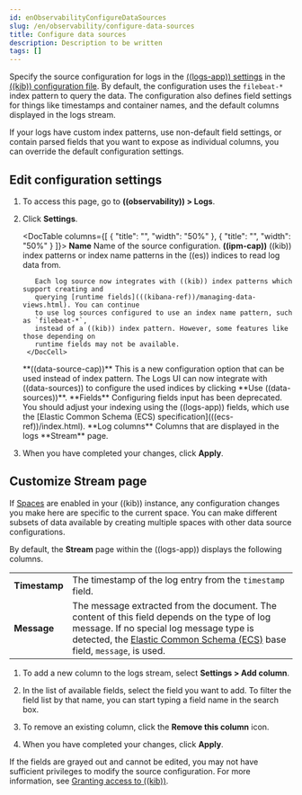 ```yaml
---
id: enObservabilityConfigureDataSources
slug: /en/observability/configure-data-sources
title: Configure data sources
description: Description to be written
tags: []
---
```


<div id="configure-data-sources"></div>

Specify the source configuration for logs in the
[((logs-app)) settings](((kibana-ref))/logs-ui-settings-kb.html) in the
[((kib)) configuration file](((kibana-ref))/settings.html).
By default, the configuration uses the `filebeat-*` index pattern to query the data.
The configuration also defines field settings for things like timestamps
and container names, and the default columns displayed in the logs stream.

If your logs have custom index patterns, use non-default field settings, or contain
parsed fields that you want to expose as individual columns, you can override the
default configuration settings.

<div id="edit-config-settings"></div>

## Edit configuration settings

1. To access this page, go to **((observability)) > Logs**.

1. Click **Settings**.

    <DocTable columns={[
      {
        "title": "",
        "width": "50%"
      },
      {
        "title": "",
        "width": "50%"
      }
    ]}>
      <DocRow>
        <DocCell>**Name**</DocCell>
        <DocCell>Name of the source configuration. </DocCell>
      </DocRow>
      <DocRow>
        <DocCell>**((ipm-cap))**</DocCell>
        <DocCell>
          ((kib)) index patterns or index name patterns in the ((es)) indices
          to read log data from.

          Each log source now integrates with ((kib)) index patterns which support creating and
          querying [runtime fields](((kibana-ref))/managing-data-views.html). You can continue
          to use log sources configured to use an index name pattern, such as `filebeat-*`,
          instead of a ((kib)) index pattern. However, some features like those depending on
          runtime fields may not be available.
        </DocCell>
      </DocRow>
      <DocRow>
        <DocCell>**((data-source-cap))**</DocCell>
        <DocCell>
          This is a new configuration option that can be used instead of index pattern. The Logs UI can now integrate with ((data-sources)) to configure the used indices by clicking **Use ((data-sources))**.
        </DocCell>
      </DocRow>
      <DocRow>
        <DocCell>**Fields**</DocCell>
        <DocCell>
          Configuring fields input has been deprecated. You should adjust your indexing using the <DocLink id="enObservabilityLogsAppFields">((logs-app)) fields</DocLink>, which use the [Elastic Common Schema (ECS) specification](((ecs-ref))/index.html).
        </DocCell>
      </DocRow>
      <DocRow>
        <DocCell>**Log columns**</DocCell>
        <DocCell>
          Columns that are displayed in the logs **Stream** page.
        </DocCell>
      </DocRow>
    </DocTable>

1. When you have completed your changes, click **Apply**.

<div id="customize-stream-page"></div>

## Customize Stream page

<DocCallOut title="Tip">

If [Spaces](((kibana-ref))/xpack-spaces.html) are enabled in your ((kib)) instance,
any configuration changes you make here are specific to the current space.
You can make different subsets of data available by creating multiple spaces
with other data source configurations.

</DocCallOut>

By default, the **Stream** page within the ((logs-app)) displays the following columns.

|  |  |
|---|---|
| **Timestamp** | The timestamp of the log entry from the `timestamp` field.  |
| **Message** | The message extracted from the document. The content of this field depends on the type of log message. If no special log message type is detected, the [Elastic Common Schema (ECS)](((ecs-ref))/ecs-base.html) base field, `message`, is used. |

1. To add a new column to the logs stream, select **Settings > Add column**.
1. In the list of available fields, select the field you want to add.
    To filter the field list by that name, you can start typing a field name in the search box.

1. To remove an existing column, click the **Remove this column** icon.
1. When you have completed your changes, click **Apply**.

If the fields are grayed out and cannot be edited, you may not have sufficient privileges
to modify the source configuration. For more information, see [Granting access to ((kib))](((kibana-ref))/xpack-security-authorization.html).
